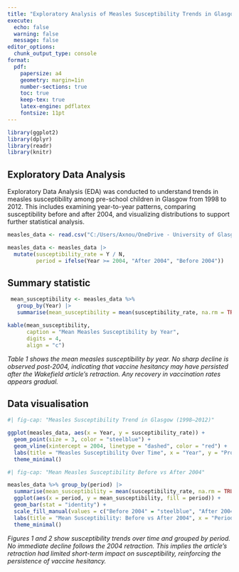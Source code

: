 ```yaml
---
title: "Exploratory Analysis of Measles Susceptibility Trends in Glasgow (1998–2012)"
execute:
  echo: false
  warning: false
  message: false
editor_options:
  chunk_output_type: console
format:
  pdf:
    papersize: a4
    geometry: margin=1in
    number-sections: true
    toc: true
    keep-tex: true
    latex-engine: pdflatex
    fontsize: 11pt
---
```


```r
library(ggplot2)
library(dplyr)
library(readr) 
library(knitr)

```

## Exploratory Data Analysis

Exploratory Data Analysis (EDA) was conducted to understand trends in measles susceptibility among pre-school children in Glasgow from 1998 to 2012. This includes examining year-to-year patterns, comparing susceptibility before and after 2004, and visualizing distributions to support further statistical analysis.

```r

measles_data <- read.csv("C:/Users/Axnou/OneDrive - University of Glasgow/staticstics/stats level 3/Data analysis/Gruop Project/DAProject15.csv")

measles_data <- measles_data |> 
  mutate(susceptibility_rate = Y / N, 
         period = ifelse(Year >= 2004, "After 2004", "Before 2004"))


```

## Summary statistic

```r
 mean_susceptibility <- measles_data %>% 
   group_by(Year) |> 
   summarise(mean_susceptibility = mean(susceptibility_rate, na.rm = TRUE))

kable(mean_susceptibility, 
      caption = "Mean Measles Susceptibility by Year", 
      digits = 4, 
      align = "c")

```

*Table 1 shows the mean measles susceptibility by year. No sharp decline is observed post-2004, indicating that vaccine hesitancy may have persisted after the Wakefield article's retraction. Any recovery in vaccination rates appears gradual.*

## Data visualisation

```r
#| fig-cap: "Measles Susceptibility Trend in Glasgow (1998–2012)" 

ggplot(measles_data, aes(x = Year, y = susceptibility_rate)) +
  geom_point(size = 3, color = "steelblue") +
  geom_vline(xintercept = 2004, linetype = "dashed", color = "red") + 
  labs(title = "Measles Susceptibility Over Time", x = "Year", y = "Proportion Susceptible") +
  theme_minimal()
```

```r
#| fig-cap: "Mean Measles Susceptibility Before vs After 2004" 

measles_data %>% group_by(period) |>
  summarise(mean_susceptibility = mean(susceptibility_rate, na.rm = TRUE)) |>
  ggplot(aes(x = period, y = mean_susceptibility, fill = period)) + 
  geom_bar(stat = "identity") +
  scale_fill_manual(values = c("Before 2004" = "steelblue", "After 2004" = "tomato")) + 
  labs(title = "Mean Susceptibility: Before vs After 2004", x = "Period", y = "Mean Susceptibility Rate") + 
  theme_minimal()
```

*Figures 1 and 2 show susceptibility trends over time and grouped by period. No immediate decline follows the 2004 retraction. This implies the article's retraction had limited short-term impact on susceptibility, reinforcing the persistence of vaccine hesitancy.*
